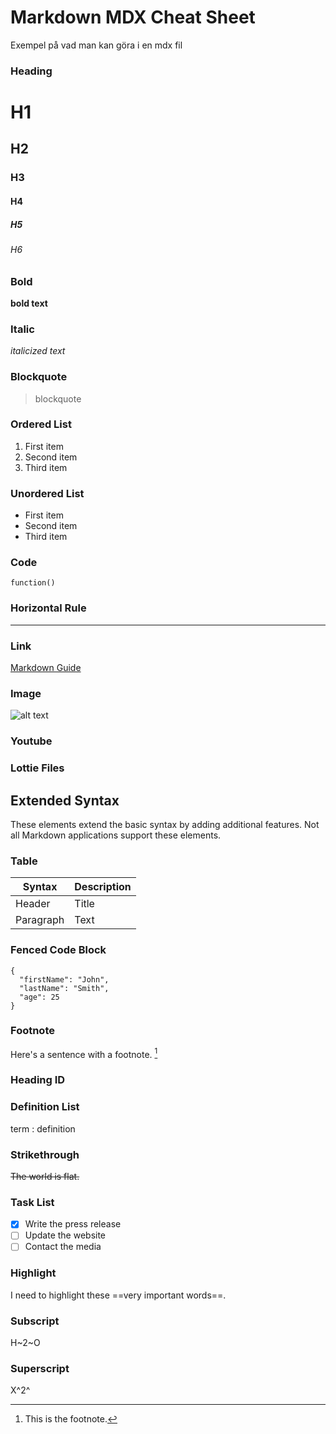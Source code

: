 # Markdown MDX Cheat Sheet

Exempel på vad man kan göra i en mdx fil

### Heading

# H1
## H2
### H3
#### H4
##### H5
###### H6

### Bold

**bold text**

### Italic

*italicized text*

### Blockquote

> blockquote

### Ordered List

1. First item
2. Second item
3. Third item

### Unordered List

- First item
- Second item
- Third item

### Code
`function()`

### Horizontal Rule

---

### Link

[Markdown Guide](https://www.markdownguide.org)

### Image

![alt text](/stanton.jpeg)

### Youtube
<Youtube videoId="dQw4w9WgXcQ" />

### Lottie Files
<Lottie url="/lottie/404.json"/>

## Extended Syntax

These elements extend the basic syntax by adding additional features. Not all Markdown applications support these elements.

### Table

| Syntax | Description |
| ----------- | ----------- |
| Header | Title |
| Paragraph | Text |

### Fenced Code Block

```
{
  "firstName": "John",
  "lastName": "Smith",
  "age": 25
}
```

### Footnote

Here's a sentence with a footnote. [^1]

[^1]: This is the footnote.

### Heading ID


### Definition List

term
: definition

### Strikethrough

~~The world is flat.~~

### Task List

- [x] Write the press release
- [ ] Update the website
- [ ] Contact the media

### Highlight

I need to highlight these ==very important words==.

### Subscript

H~2~O

### Superscript

X^2^